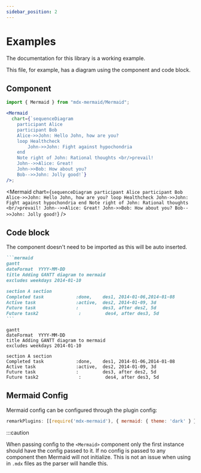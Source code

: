 ```yaml
---
sidebar_position: 2
---
```


# Examples

The documentation for this library is a working example.

This file, for example, has a diagram using the component and code block.

## Component

```jsx title="Component example"
import { Mermaid } from "mdx-mermaid/Mermaid";

<Mermaid
  chart={`sequenceDiagram
    participant Alice
    participant Bob
    Alice->>John: Hello John, how are you?
    loop Healthcheck
        John->>John: Fight against hypochondria
    end
    Note right of John: Rational thoughts <br/>prevail!
    John-->>Alice: Great!
    John->>Bob: How about you?
    Bob-->>John: Jolly good!`}
/>;
```

<Mermaid
  chart={`sequenceDiagram
    participant Alice
    participant Bob
    Alice->>John: Hello John, how are you?
    loop Healthcheck
        John->>John: Fight against hypochondria
    end
    Note right of John: Rational thoughts <br/>prevail!
    John-->>Alice: Great!
    John->>Bob: How about you?
    Bob-->>John: Jolly good!`}
/>

## Code block

The component doesn't need to be imported as this will be auto inserted.

````md title="Code block example"
```mermaid
gantt
dateFormat  YYYY-MM-DD
title Adding GANTT diagram to mermaid
excludes weekdays 2014-01-10

section A section
Completed task            :done,    des1, 2014-01-06,2014-01-08
Active task               :active,  des2, 2014-01-09, 3d
Future task               :         des3, after des2, 5d
Future task2               :         des4, after des3, 5d
```
````

```mermaid
gantt
dateFormat  YYYY-MM-DD
title Adding GANTT diagram to mermaid
excludes weekdays 2014-01-10

section A section
Completed task            :done,    des1, 2014-01-06,2014-01-08
Active task               :active,  des2, 2014-01-09, 3d
Future task               :         des3, after des2, 5d
Future task2               :         des4, after des3, 5d
```

## Mermaid Config

Mermaid config can be configured through the plugin config:

```js title=docusaurus.config.js
remarkPlugins: [[require('mdx-mermaid'), { mermaid: { theme: 'dark' } }]],
```

:::caution

When passing config to the `<Mermaid>` component only the first instance should have the config passed to it.
If no config is passed to any component then Mermaid will not initialize.
This is not an issue when using in `.mdx` files as the parser will handle this.
